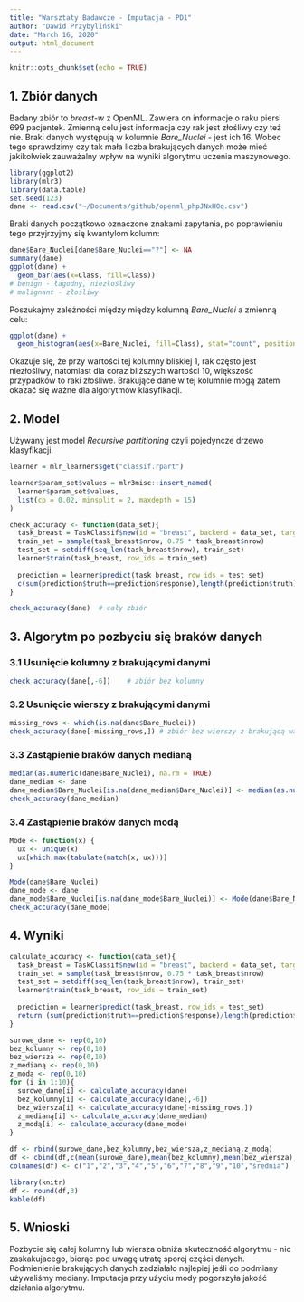 ```yaml
---
title: "Warsztaty Badawcze - Imputacja - PD1"
author: "Dawid Przybyliński"
date: "March 16, 2020"
output: html_document
---
```


```r
knitr::opts_chunk$set(echo = TRUE)
```

## 1. Zbiór danych

Badany zbiór to *breast-w* z OpenML. Zawiera on informacje o raku piersi 699 pacjentek. Zmienną celu jest informacja czy rak jest złośliwy czy też nie. Braki danych występują w kolumnie *Bare_Nuclei* - jest ich 16. Wobec tego sprawdzimy czy tak mała liczba brakujących danych może mieć jakikolwiek zauważalny wpływ na wyniki algorytmu uczenia maszynowego. 

```r
library(ggplot2)
library(mlr3)
library(data.table)
set.seed(123)
dane <- read.csv("~/Documents/github/openml_phpJNxH0q.csv")
```

Braki danych początkowo oznaczone znakami zapytania, po poprawieniu tego przyjrzyjmy się kwantylom kolumn: 

```r
dane$Bare_Nuclei[dane$Bare_Nuclei=="?"] <- NA
summary(dane)
ggplot(dane) +
  geom_bar(aes(x=Class, fill=Class))
# benign - łagodny, niezłośliwy
# malignant - złośliwy
```

Poszukajmy zależności między między kolumną *Bare_Nuclei* a zmienną celu: 

```r
ggplot(dane) +
  geom_histogram(aes(x=Bare_Nuclei, fill=Class), stat="count", position = "dodge2")
```

Okazuje się, że przy wartości tej kolumny bliskiej 1, rak często jest niezłośliwy, natomiast dla coraz bliższych wartości 10, większość przypadków to raki złośliwe. Brakujące dane w tej kolumnie mogą zatem okazać się ważne dla algorytmów klasyfikacji.   

## 2. Model 

Używany jest model *Recursive partitioning* czyli pojedyncze drzewo klasyfikacji. 

```r

learner = mlr_learners$get("classif.rpart")

learner$param_set$values = mlr3misc::insert_named(
  learner$param_set$values,
  list(cp = 0.02, minsplit = 2, maxdepth = 15)
)

check_accuracy <- function(data_set){
  task_breast = TaskClassif$new(id = "breast", backend = data_set, target = "Class")
  train_set = sample(task_breast$nrow, 0.75 * task_breast$nrow)
  test_set = setdiff(seq_len(task_breast$nrow), train_set)
  learner$train(task_breast, row_ids = train_set)
  
  prediction = learner$predict(task_breast, row_ids = test_set)
  c(sum(prediction$truth==prediction$response),length(prediction$truth))
}

check_accuracy(dane)  # cały zbiór

```

## 3. Algorytm po pozbyciu się braków danych

### 3.1 Usunięcie kolumny z brakującymi danymi 

```r
check_accuracy(dane[,-6])    # zbiór bez kolumny
```

### 3.2 Usunięcie wierszy z brakującymi danymi

```r
missing_rows <- which(is.na(dane$Bare_Nuclei))
check_accuracy(dane[-missing_rows,]) # zbiór bez wierszy z brakującą wartością
```

### 3.3 Zastąpienie braków danych medianą 

```r
median(as.numeric(dane$Bare_Nuclei), na.rm = TRUE)
dane_median <- dane
dane_median$Bare_Nuclei[is.na(dane_median$Bare_Nuclei)] <- median(as.numeric(dane$Bare_Nuclei), na.rm = TRUE)
check_accuracy(dane_median)
```

### 3.4 Zastąpienie braków danych modą 
```r
Mode <- function(x) {
  ux <- unique(x)
  ux[which.max(tabulate(match(x, ux)))]
}

Mode(dane$Bare_Nuclei)
dane_mode <- dane
dane_mode$Bare_Nuclei[is.na(dane_mode$Bare_Nuclei)] <- Mode(dane$Bare_Nuclei)
check_accuracy(dane_mode)
```

## 4. Wyniki 

```r
calculate_accuracy <- function(data_set){
  task_breast = TaskClassif$new(id = "breast", backend = data_set, target = "Class")
  train_set = sample(task_breast$nrow, 0.75 * task_breast$nrow)
  test_set = setdiff(seq_len(task_breast$nrow), train_set)
  learner$train(task_breast, row_ids = train_set)
  
  prediction = learner$predict(task_breast, row_ids = test_set)
  return (sum(prediction$truth==prediction$response)/length(prediction$truth))  
}

surowe_dane <- rep(0,10)
bez_kolumny <- rep(0,10)
bez_wiersza <- rep(0,10)
z_medianą <- rep(0,10)
z_modą <- rep(0,10)
for (i in 1:10){
  surowe_dane[i] <- calculate_accuracy(dane)
  bez_kolumny[i] <- calculate_accuracy(dane[,-6])
  bez_wiersza[i] <- calculate_accuracy(dane[-missing_rows,])
  z_medianą[i] <- calculate_accuracy(dane_median)
  z_modą[i] <- calculate_accuracy(dane_mode)
}

df <- rbind(surowe_dane,bez_kolumny,bez_wiersza,z_medianą,z_modą)
df <- cbind(df,c(mean(surowe_dane),mean(bez_kolumny),mean(bez_wiersza),mean(z_medianą),mean(z_modą)))
colnames(df) <- c("1","2","3","4","5","6","7","8","9","10","średnia")
```

```r
library(knitr)
df <- round(df,3)
kable(df)
```

## 5. Wnioski 

Pozbycie się całej kolumny lub wiersza obniża skuteczność algorytmu - nic zaskakujacego, biorąc pod uwagę utratę sporej części danych. Podmienienie brakujących danych zadziałało najlepiej jeśli do podmiany używaliśmy mediany. Imputacja przy użyciu mody pogorszyła jakość działania algorytmu.


